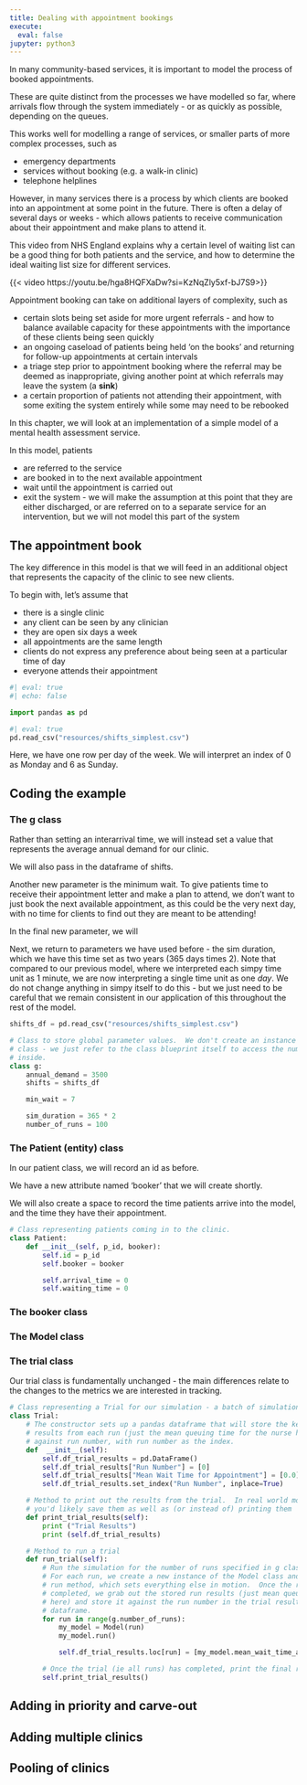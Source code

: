 ```yaml
---
title: Dealing with appointment bookings
execute:
  eval: false
jupyter: python3
---
```


In many community-based services, it is important to model the process of booked appointments.

These are quite distinct from the processes we have modelled so far, where arrivals flow through the system immediately - or as quickly as possible, depending on the queues.

This works well for modelling a range of services, or smaller parts of more complex processes, such as

- emergency departments
- services without booking (e.g. a walk-in clinic)
- telephone helplines

However, in many services there is a process by which clients are booked into an appointment at some point in the future. There is often a delay of several days or weeks - which allows patients to receive communication about their appointment and make plans to attend it.

:::{.callout-note}
This video from NHS England explains why a certain level of waiting list can be a good thing for both patients and the service, and how to determine the ideal waiting list size for different services.

{{< video https://youtu.be/hga8HQFXaDw?si=KzNqZly5xf-bJ7S9>}}
:::

Appointment booking can take on additional layers of complexity, such as

- certain slots being set aside for more urgent referrals - and how to balance available capacity for these appointments with the importance of these clients being seen quickly
- an ongoing caseload of patients being held 'on the books' and returning for follow-up appointments at certain intervals
- a triage step prior to appointment booking where the referral may be deemed as inappropriate, giving another point at which referrals may leave the system (a **sink**)
- a certain proportion of patients not attending their appointment, with some exiting the system entirely while some may need to be rebooked

In this chapter, we will look at an implementation of a simple model of a mental health assessment service.

In this model, patients

- are referred to the service
- are booked in to the next available appointment
- wait until the appointment is carried out
- exit the system - we will make the assumption at this point that they are either discharged, or are referred on to a separate service for an intervention, but we will not model this part of the system

## The appointment book

The key difference in this model is that we will feed in an additional object that represents the capacity of the clinic to see new clients.

To begin with, let's assume that

- there is a single clinic
- any client can be seen by any clinician
- they are open six days a week
- all appointments are the same length
- clients do not express any preference about being seen at a particular time of day
- everyone attends their appointment

```python
#| eval: true
#| echo: false

import pandas as pd
```

```python
#| eval: true
pd.read_csv("resources/shifts_simplest.csv")
```

Here, we have one row per day of the week. We will interpret an index of 0 as Monday and 6 as Sunday.

## Coding the example

### The g class

Rather than setting an interarrival time, we will instead set a value that represents the average annual demand for our clinic.

We will also pass in the dataframe of shifts.

Another new parameter is the minimum wait. To give patients time to receive their appointment letter and make a plan to attend, we don't want to just book the next available appointment, as this could be the very next day, with no time for clients to find out they are meant to be attending!

In the final new parameter, we will

Next, we return to parameters we have used before - the sim duration, which we have this time set as two years (365 days times 2). Note that compared to our previous model, where we interpreted each simpy time unit as 1 minute, we are now interpreting a single time unit as one *day*. We do not change anything in simpy itself to do this - but we just need to be careful that we remain consistent in our application of this throughout the rest of the model.

```python
shifts_df = pd.read_csv("resources/shifts_simplest.csv")

# Class to store global parameter values.  We don't create an instance of this
# class - we just refer to the class blueprint itself to access the numbers
# inside.
class g:
    annual_demand = 3500
    shifts = shifts_df

    min_wait = 7

    sim_duration = 365 * 2
    number_of_runs = 100
```

### The Patient (entity) class

In our patient class, we will record an id as before.

We have a new attribute named 'booker' that we will create shortly.

We will also create a space to record the time patients arrive into the model, and the time they have their appointment.

```python
# Class representing patients coming in to the clinic.
class Patient:
    def __init__(self, p_id, booker):
        self.id = p_id
        self.booker = booker

        self.arrival_time = 0
        self.waiting_time = 0
```


### The booker class


### The Model class


### The trial class

Our trial class is fundamentally unchanged - the main differences relate to the changes to the metrics we are interested in tracking.

```python
# Class representing a Trial for our simulation - a batch of simulation runs.
class Trial:
    # The constructor sets up a pandas dataframe that will store the key
    # results from each run (just the mean queuing time for the nurse here)
    # against run number, with run number as the index.
    def  __init__(self):
        self.df_trial_results = pd.DataFrame()
        self.df_trial_results["Run Number"] = [0]
        self.df_trial_results["Mean Wait Time for Appointment"] = [0.0] ##NEW
        self.df_trial_results.set_index("Run Number", inplace=True)

    # Method to print out the results from the trial.  In real world models,
    # you'd likely save them as well as (or instead of) printing them
    def print_trial_results(self):
        print ("Trial Results")
        print (self.df_trial_results)

    # Method to run a trial
    def run_trial(self):
        # Run the simulation for the number of runs specified in g class.
        # For each run, we create a new instance of the Model class and call its
        # run method, which sets everything else in motion.  Once the run has
        # completed, we grab out the stored run results (just mean queuing time
        # here) and store it against the run number in the trial results
        # dataframe.
        for run in range(g.number_of_runs):
            my_model = Model(run)
            my_model.run()

            self.df_trial_results.loc[run] = [my_model.mean_wait_time_appointment] ##NEW

        # Once the trial (ie all runs) has completed, print the final results
        self.print_trial_results()
```

## Adding in priority and carve-out






## Adding multiple clinics



## Pooling of clinics
